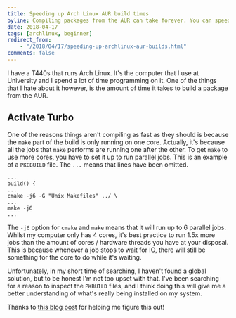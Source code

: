 ```yaml
---
title: Speeding up Arch Linux AUR build times
byline: Compiling packages from the AUR can take forever. You can speed them up dramatically by parallelizing the build.
date: 2018-04-17 
tags: [archlinux, beginner]
redirect_from:
    - "/2018/04/17/speeding-up-archlinux-aur-builds.html"
comments: false
---
```

I have a T440s that runs Arch Linux. It's the computer that I use at University and I spend a lot of time programming on it. One of the things that I hate about it however, is the amount of time it takes to build a package from the AUR.

## Activate Turbo
One of the reasons things aren't compiling as fast as they should is because the `make` part of the build is only running on one core. Actually, it's because all the jobs that `make` performs are running one after the other. To get `make` to use more cores, you have to set it up to run parallel jobs. This is an example of a `PKGBUILD` file. The `...` means that lines have been omitted. 
```
...
build() {
...
cmake -j6 -G "Unix Makefiles" ../ \
...
make -j6
...
```
The `-j6` option for `cmake` and `make` means that it will run up to 6 parallel jobs. Whilst my computer only has 4 cores, it's best practice to run 1.5x more jobs than the amount of cores / hardware threads you have at your disposal. This is because whenever a job stops to wait for IO, there will still be something for the core to do while it's waiting.

Unfortunately, in my short time of searching, I haven't found a global solution, but to be honest I'm not too upset with that. I've been searching for a reason to inspect the `PKBUILD` files, and I think doing this will give me a better understanding of what's really being installed on my system.

Thanks to [this blog post](https://blog.kitware.com/cmake-building-with-all-your-cores/) for helping me figure this out!
